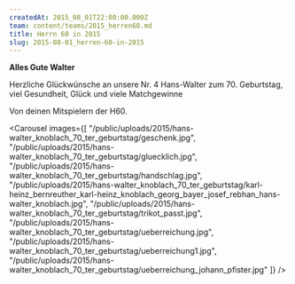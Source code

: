 ```yaml
---
createdAt: 2015_08_01T22:00:00.000Z
team: content/teams/2015_herren60.md
title: Herrn 60 in 2015
slug: 2015-08-01_herren-60-in-2015
---
```

**Alles Gute Walter**

Herzliche Glückwünsche an unsere Nr. 4 Hans-Walter zum 70. Geburtstag, viel Gesundheit,
Glück und viele Matchgewinne

Von deinen Mitspielern der H60.


<Carousel images={[
  "/public/uploads/2015/hans-walter_knoblach_70_ter_geburtstag/geschenk.jpg",
  "/public/uploads/2015/hans-walter_knoblach_70_ter_geburtstag/gluecklich.jpg",
  "/public/uploads/2015/hans-walter_knoblach_70_ter_geburtstag/handschlag.jpg",
  "/public/uploads/2015/hans-walter_knoblach_70_ter_geburtstag/karl-heinz_bernreuther_karl-heinz_knoblach_georg_bayer_josef_rebhan_hans-walter_knoblach.jpg",
  "/public/uploads/2015/hans-walter_knoblach_70_ter_geburtstag/trikot_passt.jpg",
  "/public/uploads/2015/hans-walter_knoblach_70_ter_geburtstag/ueberreichung.jpg",
  "/public/uploads/2015/hans-walter_knoblach_70_ter_geburtstag/ueberreichung1.jpg",
  "/public/uploads/2015/hans-walter_knoblach_70_ter_geburtstag/ueberreichung_johann_pfister.jpg"
]} />
